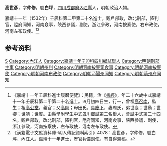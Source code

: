 {{明清人物信息框
| 姓名 = 高世彥
| 原名 =
| 圖片名稱= 內江縣樂賢門及高氏父子進士牌坊.jpg
| 圖片大小 =
| 圖片說明 = 
| 最高職務 = 河南左布政使
| 國家 = 大明 
| 爵位 =
| 籍貫 = [[四川|四川]][[成都府|成都府]][[內江縣|內江縣]]
| 族裔 = 
| 旗籍 = 
| 字號 = 字仲修，號白坪
| 諡號 =
| 出生日期 = 四月初四日
| 出生地點 =
| 逝世日期 = 
| 逝世地點 =
| 墓葬 =
| 配偶 = 周氏
| 親屬 = 曾祖[[高召南|高召南]]，祖[[高公堂|高公堂]]<br>父[[高岡|高岡]]，母田氏<br>子[[高梅|高梅]]
| 出身 =
* 嘉靖十一年壬辰科進士出身
| 經歷 =
| 著作 =  
*《自得齋稿》
}}

'''高世彥'''{{BD|1507年||？年||G}}，字'''仲修'''，號'''白坪'''，[[四川|四川]][[成都府|成都府]][[內江縣|內江縣]]人，明朝政治人物。

嘉靖十一年（1532年）壬辰科第二甲第二十名進士。觀戶部政，改北刑部，降判官，陞府同知，河南僉事，陝西參議，副使，浙江參政，河南按察使，右布政使，河南左布政使。<ref>《嘉靖十一年壬辰科進士履曆便覽》：民籍，治《[[書經|書經]]》，年二十六歲中式嘉靖十一年壬辰科第二甲第二十名進士。四月初四日生，行一，曾祖[[高召南|高召南]]，監生；祖[[高公堂|高公堂]]，義官；父[[高岡|高岡]]；母田氏。[[具慶下|具慶下]]，妻周氏，弟世臺；世勳；世卿；世靖；世度。由縣學附學生中式四川鄉試第二名[[舉人|舉人]]，[[會試|會試]]中式第二十四名。觀戶部政，改北刑部，降判官，陞府同知，河南僉事，陝西參議，副使，浙江參政，河南按察使，右布政使，河南左布政使。</ref><ref>《漢籍電子文獻資料庫-明人傳記資料索引》4078：高世彥，字仲修，號白坪，內江人。嘉靖十一年進士，歷官兵備副使。有自得齋稿。</ref>

== 参考资料 ==
{{reflist}}

{{嘉靖十一年壬辰科殿试金榜}}

{{Authority control}}
{{DEFAULTSORT:Gao高}}
[[Category:高姓|S]]
[[Category:內江人|Category:內江人]]
[[Category:嘉靖十年辛卯科四川鄉試舉人|Category:嘉靖十年辛卯科四川鄉試舉人]]
[[Category:明朝刑部主事|Category:明朝刑部主事]]
[[Category:明朝州判|Category:明朝州判]]
[[Category:明朝河南按察司僉事|Category:明朝河南按察司僉事]]
[[Category:明朝河南按察使|Category:明朝河南按察使]]
[[Category:明朝河南布政使|Category:明朝河南布政使]]
[[Category:明朝沔陽州同知|Category:明朝沔陽州同知]]
[[Category:明朝荊州府同知|Category:明朝荊州府同知]]


{{明朝人物小作品}}